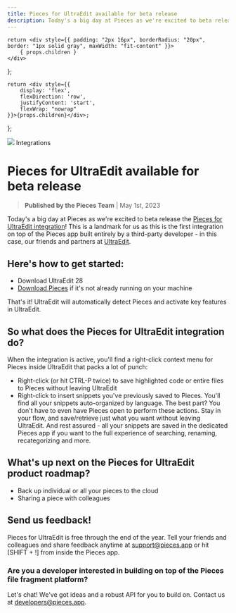 ```yaml
---
title: Pieces for UltraEdit available for beta release
description: Today's a big day at Pieces as we're excited to beta release the Pieces for UltraEdit integration! This is a landmark for us as this is the first integration on top of the Pieces app built entirely by a third-party developer - in this case, our friends and partners at UltraEdit.
---
```


    return <div style={{ padding: "2px 16px", borderRadius: "20px", border: "1px solid gray", maxWidth: "fit-content" }}>
        { props.children }
    </div>
};

    return <div style={{
        display: 'flex',
        flexDirection: 'row',
        justifyContent: 'start',
        flexWrap: "nowrap"
    }}>{props.children}</div>;
};

<link rel="canonical" href="https://code.pieces.app/updates/pieces-for-ultraedit-available-for-beta-release" />

![](https://uploads-ssl.webflow.com/6143afec68f555387049efb3/630d240fb539a016950cfaaf_ezgif_com-gif-maker3_ed401e8a7dad6019e87cb34411480ff1_2000.png)
<Tag>Integrations</Tag>

# Pieces for UltraEdit available for beta release
> **Published by the Pieces Team** | May 1st, 2023

Today's a big day at Pieces as we're excited to beta release the <a href="https://updates.pieces.app/announcements/code.pieces.app/ue" target="_blank" rel="noopener noreferrer">Pieces for UltraEdit integration</a>! This is a landmark for us as this is the first integration on top of the Pieces app built entirely by a third-party developer - in this case, our friends and partners at <a href="https://updates.pieces.app/announcements/ultraedit.com" target="_blank" rel="noopener noreferrer">UltraEdit</a>.

## Here's how to get started:
- Download UltraEdit 28
- <a href="https://updates.pieces.app/announcements/code.pieces.app/install" target="_blank" rel="noopener noreferrer">Download Pieces</a> if it's not already running on your machine

That's it! UltraEdit will automatically detect Pieces and activate key features in UltraEdit.

## So what does the Pieces for UltraEdit integration do?
When the integration is active, you'll find a right-click context menu for Pieces inside UltraEdit that packs a lot of punch:
- Right-click (or hit CTRL-P twice) to save highlighted code or entire files to Pieces without leaving UltraEdit
- Right-click to insert snippets you've previously saved to Pieces. You'll find all your snippets auto-organized by language.
The best part? You don't have to even have Pieces open to perform these actions. Stay in your flow, and save/retrieve just what you want without leaving UltraEdit.
And rest assured - all your snippets are saved in the dedicated Pieces app if you want to the full experience of searching, renaming, recategorizing and more.

## What's up next on the Pieces for UltraEdit product roadmap?
- Back up individual or all your pieces to the cloud
- Sharing a piece with colleagues

## Send us feedback!
Pieces for UltraEdit is free through the end of the year. Tell your friends and colleagues and share feedback anytime at support@pieces.app or hit [SHIFT + !] from inside the Pieces app.

### Are you a developer interested in building on top of the Pieces file fragment platform?
Let's chat! We've got ideas and a robust API for you to build on. Contact us at developers@pieces.app.
